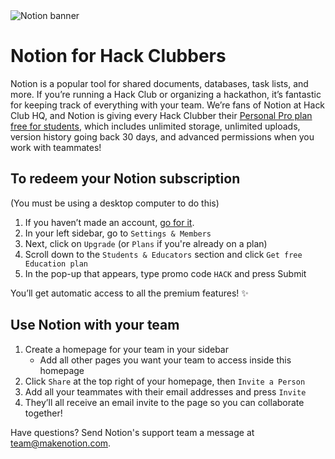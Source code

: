 
<Image src="/notion.png" width={1500} height={500} alt="Notion banner" />

# Notion for Hack Clubbers

Notion is a popular tool for shared documents, databases, task lists, and more. If you’re running a Hack Club or organizing a hackathon, it’s fantastic for keeping track of everything with your team. We’re fans of Notion at Hack Club HQ, and Notion is giving every Hack Clubber their [Personal Pro plan free for students](http://www.notion.so/students), which includes unlimited storage, unlimited uploads, version history going back 30 days, and advanced permissions when you work with teammates!

## To redeem your Notion subscription

(You must be using a desktop computer to do this)

1. If you haven’t made an account, [go for it](https://notion.so).
2. In your left sidebar, go to `Settings & Members`
3. Next, click on `Upgrade` (or `Plans` if you're already on a plan)
4. Scroll down to the `Students & Educators` section and click `Get free Education plan`
5. In the pop-up that appears, type promo code <Code>HACK</Code> and press Submit

You’ll get automatic access to all the premium features! ✨

## Use Notion with your team

1. Create a homepage for your team in your sidebar
   - Add all other pages you want your team to access inside this homepage
2. Click `Share` at the top right of your homepage, then `Invite a Person`
3. Add all your teammates with their email addresses and press `Invite`
4. They’ll all receive an email invite to the page so you can collaborate together!

Have questions? Send Notion's support team a message at [team@makenotion.com](mailto:team@makenotion.com).
